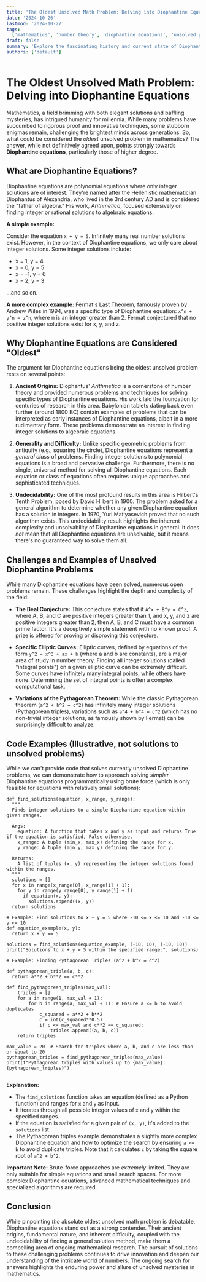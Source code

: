 ```yaml
---
title: 'The Oldest Unsolved Math Problem: Delving into Diophantine Equations'
date: '2024-10-26'
lastmod: '2024-10-27'
tags:
  ['mathematics', 'number theory', 'diophantine equations', 'unsolved problems', 'history of math']
draft: false
summary: 'Explore the fascinating history and current state of Diophantine equations, arguably the oldest unsolved problem in mathematics, tracing its roots to ancient civilizations and highlighting its enduring challenges.'
authors: ['default']
---
```


# The Oldest Unsolved Math Problem: Delving into Diophantine Equations

Mathematics, a field brimming with both elegant solutions and baffling mysteries, has intrigued humanity for millennia. While many problems have succumbed to rigorous proof and innovative techniques, some stubborn enigmas remain, challenging the brightest minds across generations. So, what could be considered the _oldest_ unsolved problem in mathematics? The answer, while not definitively agreed upon, points strongly towards **Diophantine equations**, particularly those of higher degree.

## What are Diophantine Equations?

Diophantine equations are polynomial equations where only integer solutions are of interest. They're named after the Hellenistic mathematician Diophantus of Alexandria, who lived in the 3rd century AD and is considered the "father of algebra." His work, _Arithmetica_, focused extensively on finding integer or rational solutions to algebraic equations.

**A simple example:**

Consider the equation `x + y = 5`. Infinitely many real number solutions exist. However, in the context of Diophantine equations, we only care about integer solutions. Some integer solutions include:

- x = 1, y = 4
- x = 0, y = 5
- x = -1, y = 6
- x = 2, y = 3

...and so on.

**A more complex example:** Fermat's Last Theorem, famously proven by Andrew Wiles in 1994, was a specific type of Diophantine equation: `x^n + y^n = z^n`, where n is an integer greater than 2. Fermat conjectured that no positive integer solutions exist for x, y, and z.

## Why Diophantine Equations are Considered "Oldest"

The argument for Diophantine equations being the oldest unsolved problem rests on several points:

1.  **Ancient Origins:** Diophantus' _Arithmetica_ is a cornerstone of number theory and provided numerous problems and techniques for solving specific types of Diophantine equations. His work laid the foundation for centuries of research in this area. Babylonian tablets dating back even further (around 1800 BC) contain examples of problems that can be interpreted as early instances of Diophantine equations, albeit in a more rudimentary form. These problems demonstrate an interest in finding integer solutions to algebraic equations.

2.  **Generality and Difficulty:** Unlike specific geometric problems from antiquity (e.g., squaring the circle), Diophantine equations represent a _general class_ of problems. Finding integer solutions to polynomial equations is a broad and pervasive challenge. Furthermore, there is no single, universal method for solving all Diophantine equations. Each equation or class of equations often requires unique approaches and sophisticated techniques.

3.  **Undecidability:** One of the most profound results in this area is Hilbert's Tenth Problem, posed by David Hilbert in 1900. The problem asked for a general algorithm to determine whether any given Diophantine equation has a solution in integers. In 1970, Yuri Matiyasevich proved that no such algorithm exists. This undecidability result highlights the inherent complexity and unsolvability of Diophantine equations in general. It does _not_ mean that all Diophantine equations are unsolvable, but it means there's no guaranteed way to solve them all.

## Challenges and Examples of Unsolved Diophantine Problems

While many Diophantine equations have been solved, numerous open problems remain. These challenges highlight the depth and complexity of the field:

- **The Beal Conjecture:** This conjecture states that if `A^x + B^y = C^z`, where A, B, and C are positive integers greater than 1, and x, y, and z are positive integers greater than 2, then A, B, and C must have a common prime factor. It's a deceptively simple statement with no known proof. A prize is offered for proving or disproving this conjecture.

- **Specific Elliptic Curves:** Elliptic curves, defined by equations of the form `y^2 = x^3 + ax + b` (where a and b are constants), are a major area of study in number theory. Finding all integer solutions (called "integral points") on a given elliptic curve can be extremely difficult. Some curves have infinitely many integral points, while others have none. Determining the set of integral points is often a complex computational task.

- **Variations of the Pythagorean Theorem:** While the classic Pythagorean theorem (`a^2 + b^2 = c^2`) has infinitely many integer solutions (Pythagorean triples), variations such as `a^4 + b^4 = c^2` (which has no non-trivial integer solutions, as famously shown by Fermat) can be surprisingly difficult to analyze.

## Code Examples (Illustrative, not solutions to unsolved problems)

While we can't provide code that solves currently unsolved Diophantine problems, we can demonstrate how to approach solving _simpler_ Diophantine equations programmatically using brute force (which is only feasible for equations with relatively small solutions):

```plaintext
def find_solutions(equation, x_range, y_range):
  """
  Finds integer solutions to a simple Diophantine equation within given ranges.

  Args:
    equation: A function that takes x and y as input and returns True if the equation is satisfied, False otherwise.
    x_range: A tuple (min_x, max_x) defining the range for x.
    y_range: A tuple (min_y, max_y) defining the range for y.

  Returns:
    A list of tuples (x, y) representing the integer solutions found within the ranges.
  """
  solutions = []
  for x in range(x_range[0], x_range[1] + 1):
    for y in range(y_range[0], y_range[1] + 1):
      if equation(x, y):
        solutions.append((x, y))
  return solutions

# Example: Find solutions to x + y = 5 where -10 <= x <= 10 and -10 <= y <= 10
def equation_example(x, y):
  return x + y == 5

solutions = find_solutions(equation_example, (-10, 10), (-10, 10))
print("Solutions to x + y = 5 within the specified range:", solutions)

# Example: Finding Pythagorean Triples (a^2 + b^2 = c^2)

def pythagorean_triple(a, b, c):
  return a**2 + b**2 == c**2

def find_pythagorean_triples(max_val):
    triples = []
    for a in range(1, max_val + 1):
        for b in range(a, max_val + 1): # Ensure a <= b to avoid duplicates
            c_squared = a**2 + b**2
            c = int(c_squared**0.5)
            if c <= max_val and c**2 == c_squared:
                triples.append((a, b, c))
    return triples

max_value = 20  # Search for triples where a, b, and c are less than or equal to 20
pythagorean_triples = find_pythagorean_triples(max_value)
print(f"Pythagorean triples with values up to {max_value}: {pythagorean_triples}")


```

**Explanation:**

- The `find_solutions` function takes an equation (defined as a Python function) and ranges for `x` and `y` as input.
- It iterates through all possible integer values of `x` and `y` within the specified ranges.
- If the equation is satisfied for a given pair of `(x, y)`, it's added to the `solutions` list.
- The Pythagorean triples example demonstrates a slightly more complex Diophantine equation and how to optimize the search by ensuring `a <= b` to avoid duplicate triples. Note that it calculates `c` by taking the square root of `a^2 + b^2`.

**Important Note:** Brute-force approaches are _extremely_ limited. They are only suitable for simple equations and small search spaces. For more complex Diophantine equations, advanced mathematical techniques and specialized algorithms are required.

## Conclusion

While pinpointing _the_ absolute oldest unsolved math problem is debatable, Diophantine equations stand out as a strong contender. Their ancient origins, fundamental nature, and inherent difficulty, coupled with the undecidability of finding a general solution method, make them a compelling area of ongoing mathematical research. The pursuit of solutions to these challenging problems continues to drive innovation and deepen our understanding of the intricate world of numbers. The ongoing search for answers highlights the enduring power and allure of unsolved mysteries in mathematics.
